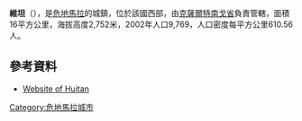 {{coord|15|06|N|91|37|W|display=title|region:GT_type:city_source:GNS-enwiki}}

'''維坦'''（{{lang-es|Huitán}}），是[[危地馬拉|危地馬拉]]的城鎮，位於該國西部，由[[克薩爾特南戈省|克薩爾特南戈省]]負責管轄，面積16平方公里，海拔高度2,752米，2002年人口9,769，人口密度每平方公里610.56人。

==參考資料==
*[http://www.inforpressca.com/huitan Website of Huitan] {{Wayback|url=http://www.inforpressca.com/huitan |date=20070611105638 }}

{{Guatemala-geo-stub}}
[[Category:危地馬拉城市|Category:危地馬拉城市]]